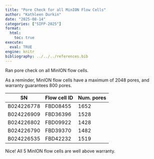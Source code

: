 ```yaml
---
title: "Pore Check for all MinION Flow Cells"
author: "Kathleen Durkin"
date: "2025-08-14"
categories: ["SIFP-2025"]
format:
  html:
    toc: true
execute: 
  eval: TRUE
engine: knitr
bibliography: ../../../references.bib
---
```


Ran pore check on all MinION flow cells.

As a reminder, MinION flow cells have a maximum of 2048 pores, and warranty guarantees 800 pores.

| SN         | Flow cell ID | Num. pores |
|------------|--------------|------------|
| B024226778 | FBD08455     | 1652       |
| B024226909 | FBD36396     | 1528       |
| B024226802 | FBD09922     | 1428       |
| B024226790 | FBD39370     | 1482       |
| B024226535 | FBD42232     | 1519       |

Nice! All 5 MinION flow cells are well above warranty.
